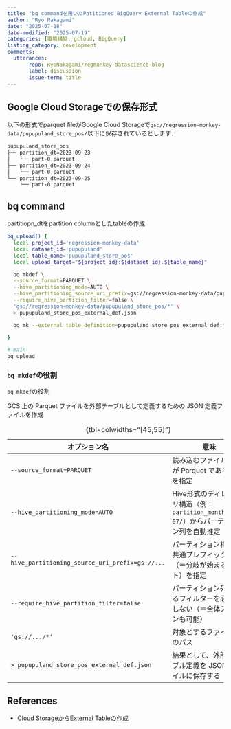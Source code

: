 ```yaml
---
title: "bq commandを用いたPatitioned BigQuery External Tableの作成"
author: "Ryo Nakagami"
date: "2025-07-18"
date-modified: "2025-07-19"
categories: [環境構築, gcloud, BigQuery]
listing_category: development
comments:
  utterances:
       repo: RyoNakagami/regmonkey-datascience-blog
       label: discussion
       issue-term: title
---
```


## Google Cloud Storageでの保存形式

以下の形式でparquet fileがGoogle Cloud Storageで`gs://regression-monkey-data/pupupuland_store_pos/`以下に保存されているとします．

```zsh
pupupuland_store_pos
├── partition_dt=2023-09-23
│   └── part-0.parquet
├── partition_dt=2023-09-24
│   └── part-0.parquet
└── partition_dt=2023-09-25
    └── part-0.parquet
```

## bq command

[partitiopn_dtをpartition columnとしたtableの作成]{.mini-section}

```.bash
bq_upload() {
  local project_id='regression-monkey-data'
  local dataset_id='pupupuland'
  local table_name='pupupuland_store_pos'
  local upload_target="${project_id}:${dataset_id}.${table_name}"

  bq mkdef \
  --source_format=PARQUET \
  --hive_partitioning_mode=AUTO \
  --hive_partitioning_source_uri_prefix=gs://regression-monkey-data/pupupuland_store_pos/ \
  --require_hive_partition_filter=false \
  'gs://regression-monkey-data/pupupuland_store_pos/*' \
  > pupupuland_store_pos_external_def.json

  bq mk --external_table_definition=pupupuland_store_pos_external_def.json "${upload_target}"

}

# main
bq_upload
```

### `bq mkdef`の役割

::: {.custom_problem .blog-custom-border}
[`bq mkdef`の役割]{.def-title-no-before}

GCS 上の Parquet ファイルを外部テーブルとして定義するための JSON 定義ファイルを作成

:::

:::: {.no-border-top-table}

| オプション名                               | 意味                                                                 |
|--------------------------------------------|----------------------------------------------------------------------|
| `--source_format=PARQUET`                  | 読み込むファイル形式が Parquet であることを指定                   |
| `--hive_partitioning_mode=AUTO`            | Hive形式のディレクトリ構造（例：`partition_month=2024-07/`）からパーティション列を自動推定 |
| `--hive_partitioning_source_uri_prefix=gs://...` | パーティション構造の共通プレフィックス（＝分岐が始まるルート）を指定|
| `--require_hive_partition_filter=false`    | パーティション列によるフィルターを必須にしない（＝全体スキャンも可能） |
| `'gs://.../*'`                             | 対象とするファイル群のパス                                        |
| `> pupupuland_store_pos_external_def.json` | 結果として、外部テーブル定義を JSON ファイルに保存する            |

: {tbl-colwidths="[45,55]"}

::::


References
----------
- [Cloud StorageからExternal Tableの作成](../2024-12-11-BQ-create-external-table/index.html)
